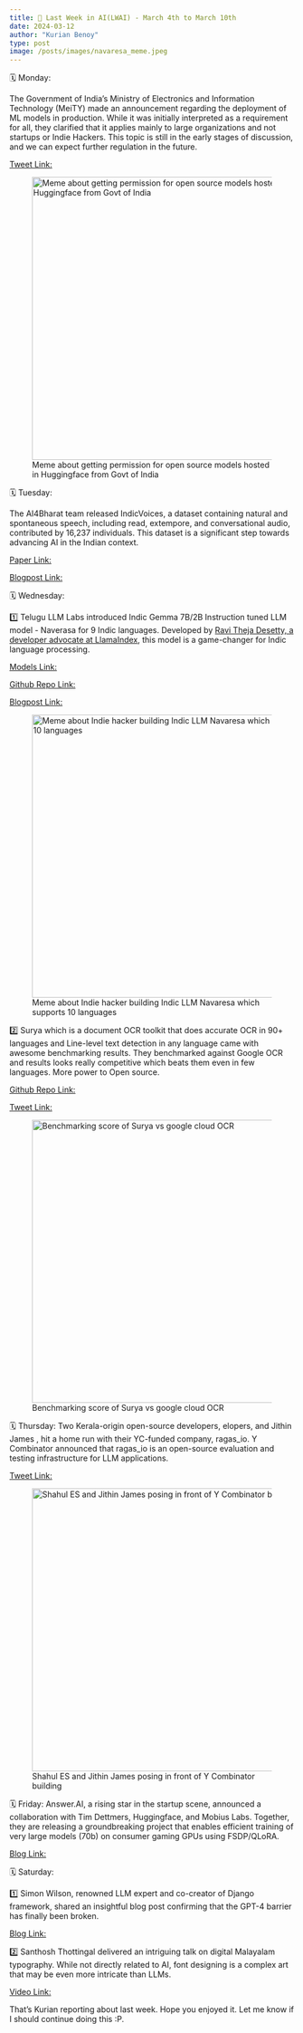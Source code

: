 ```yaml
---
title: 📢 Last Week in AI(LWAI) - March 4th to March 10th
date: 2024-03-12
author: "Kurian Benoy"
type: post
image: /posts/images/navaresa_meme.jpeg
---
```


🗓️ Monday:

The Government of India's Ministry of Electronics and Information Technology (MeiTY) made an announcement regarding the deployment of ML models in production. While it was initially interpreted as a requirement for all, they clarified that it applies mainly to large organizations and not startups or Indie Hackers. This topic is still in the early stages of discussion, and we can expect further regulation in the future.

[Tweet Link:](https://twitter.com/kurianbenoy2/status/1764308982569763078)

![Meme about getting permission for open source models hosted in Huggingface from Govt of India](https://www.googleapis.com/download/storage/v1/b/kaggle-forum-message-attachments/o/inbox%2F1310697%2F3f9c9f813a1548f671ea18ba25a53ebf%2F1710305881889.jpeg?generation=1710475264227280&alt=media){width=500}

🗓️ Tuesday:

The AI4Bharat team released IndicVoices, a dataset containing natural and spontaneous speech, including read, extempore, and conversational audio, contributed by 16,237 individuals. This dataset is a significant step towards advancing AI in the Indian context.

[Paper Link:](https://arxiv.org/abs/2403.01926)

[Blogpost Link:](https://ai4bharat.iitm.ac.in/blog/indicvoices/)

🗓️ Wednesday:

1️⃣ Telugu LLM Labs introduced Indic Gemma 7B/2B Instruction tuned LLM model - Naverasa for 9 Indic languages. Developed by [Ravi Theja Desetty, a developer advocate at LlamaIndex](https://www.linkedin.com/in/ravidesetty/), this model is a game-changer for Indic language processing.

[Models Link:](https://huggingface.co/Telugu-LLM-Labs/Indic-gemma-7b-finetuned-sft-Navarasa)

[Github Repo Link:](https://github.com/TeluguLLMLabs/Indic-gemma-7b-Navarasa)

[Blogpost Link:](https://ravidesetty.medium.com/introducing-indic-gemma-7b-2b-instruction-tuned-model-on-9-indian-languages-navarasa-86bc81b4a282)

![Meme about Indie hacker building Indic LLM Navaresa which supports 10 languages](https://www.googleapis.com/download/storage/v1/b/kaggle-forum-message-attachments/o/inbox%2F1310697%2Fcef8bd51ad0b764379c3953ccbe9466b%2F1710305881322.jpeg?generation=1710475281903253&alt=media){width=500}

2️⃣ Surya which is a document OCR toolkit that does accurate OCR in 90+ languages and Line-level text detection in any language came with awesome benchmarking results. They benchmarked against Google OCR and results looks really competitive which beats them even in few languages. More power to Open source.

[Github Repo Link:](https://github.com/VikParuchuri/surya)

[Tweet Link:](https://twitter.com/VikParuchuri/status/1765440195124691339)

![Benchmarking score of Surya vs google cloud OCR](https://www.googleapis.com/download/storage/v1/b/kaggle-forum-message-attachments/o/inbox%2F1310697%2Fe539259bf95c984564f0be3b70f7d255%2F1710305881652.jpeg?generation=1710475298523950&alt=media){width=500}

🗓️ Thursday:
Two Kerala-origin open-source developers, elopers, and Jithin James , hit a home run with their YC-funded company, ragas_io. Y Combinator announced that ragas_io is an open-source evaluation and testing infrastructure for LLM applications.

[Tweet Link:](https://twitter.com/ycombinator/status/1765497664240759133)

![Shahul ES and Jithin James posing in front of Y Combinator building](https://www.googleapis.com/download/storage/v1/b/kaggle-forum-message-attachments/o/inbox%2F1310697%2F0b3b6fee04a552aa88a8758f2c7f4c54%2F1710305881557.jpeg?generation=1710475326025351&alt=media){width=500}

🗓️ Friday:
Answer.AI, a rising star in the startup scene, announced a collaboration with Tim Dettmers, Huggingface, and Mobius Labs. Together, they are releasing a groundbreaking project that enables efficient training of very large models (70b) on consumer gaming GPUs using FSDP/QLoRA.

[Blog Link: ](https://www.answer.ai/posts/2024-03-06-fsdp-qlora.html)

🗓️ Saturday:

1️⃣ Simon Wilson, renowned LLM expert and co-creator of Django framework, shared an insightful blog post confirming that the GPT-4 barrier has finally been broken.

[Blog Link:](https://simonwillison.net/2024/Mar/8/gpt-4-barrier/)

2️⃣ Santhosh Thottingal delivered an intriguing talk on digital Malayalam typography. While not directly related to AI, font designing is a complex art that may be even more intricate than LLMs.

[Video Link:](https://www.youtube.com/watch?v=ANiPlFCNDS8)

That's Kurian reporting about last week. Hope you enjoyed it. Let me know if I should continue doing this :P.
